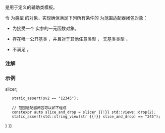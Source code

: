 {{cpp/ranges/title|range_adaptor_closure}}
{{cpp/ranges/navbar}}

{{ddcl|header=ranges|since=c++23|1=
template&lt; class D &gt;
    requires std::is_object_v&lt;D&gt; &amp;&amp; std::same_as&lt;D, std::remove_cv_t&lt;D&gt;&gt;
class range_adaptor_closure {};
}}

{{tt|std::ranges::range_adaptor_closure}} 是用于定义{{named req|RangeAdaptorClosureObject}}的辅助类模板。

令 {{c|t}} 为类型 {{tt|T}} 的对象，实现确保满足下列所有条件的 {{c|t}} 为范围适配器闭包对象：
* {{c|t}} 为接受一个 {{lconcept|range}} 实参的一元函数对象。
* {{tt|T}} 存在唯一公开基类 {{c/core|ranges::range_adaptor_closure&lt;T&gt;}}，并且对于其他任意类型 {{tt|U}}，{{tt|T}} 无基类类型 {{c/core|ranges::range_adaptor_closure&lt;U&gt;}}。
* {{tt|T}} 不满足 {{lconcept|range}}。

===注解===
{{ftm begin}}
{{ftm|__cpp_lib_ranges|value=202202L|std=C++23|{{tt|std::ranges::range_adaptor_closure}}}}
{{ftm end}}

===示例===
{{example
|code=
#include &lt;ranges&gt;
#include &lt;string_view&gt;

// 定义 Slice 为范围适配器闭包
struct Slice : std::ranges::range_adaptor_closure&lt;Slice&gt;
{
    std::size_t start = 0;
    std::size_t end = std::string_view::npos;

    constexpr std::string_view operator()(std::string_view sv) const
    {
        return sv.substr(start, end - start);
    }
};

int main()
{
    constexpr std::string_view str = "01234567";

    constexpr Slice slicer{.start = 1, .end = 6};

    // 使用 slicer 作为普通函数对象
    constexpr auto sv1 = slicer(str);
    static_assert(sv1 == "12345");

    // 使用 slicer 作为范围适配器闭包对象
    constexpr auto sv2 = str {{!}} slicer;
    static_assert(sv2 == "12345");

    // 范围适配器闭包可以如下组成
    constexpr auto slice_and_drop = slicer {{!}} std::views::drop(2);
    static_assert(std::string_view(str {{!}} slice_and_drop) == "345");
}
}}

{{langlinks|de|en|es|ja|ru}}